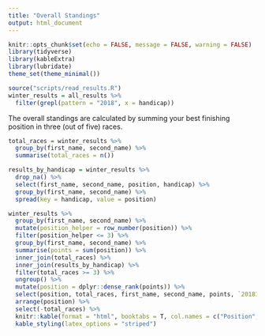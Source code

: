 ```yaml
---
title: "Overall Standings"
output: html_document
---
```


```r
knitr::opts_chunk$set(echo = FALSE, message = FALSE, warning = FALSE)
library(tidyverse)
library(kableExtra)
library(lubridate)
theme_set(theme_minimal())
```

```r
source("scripts/read_results.R")
winter_results = all_results %>% 
  filter(grepl(pattern = "2018", x = handicap))
```

The overall standings are calculated by summing your best finishing position in three (out of five) races.

```r
total_races = winter_results %>%
  group_by(first_name, second_name) %>%
  summarise(total_races = n())

results_by_handicap = winter_results %>%
  drop_na() %>%
  select(first_name, second_name, position, handicap) %>%
  group_by(first_name, second_name) %>% 
  spread(key = handicap, value = position)

winter_results %>%
  group_by(first_name, second_name) %>%
  mutate(position_helper = row_number(position)) %>% 
  filter(position_helper <= 3) %>% 
  group_by(first_name, second_name) %>%
  summarise(points = sum(position)) %>%
  inner_join(total_races) %>%
  inner_join(results_by_handicap) %>%
  filter(total_races >= 3) %>%
  ungroup() %>%
  mutate(position = dplyr::dense_rank(points)) %>%
  select(position, total_races, first_name, second_name, points, `20181`, `20182`, `20183`, `20184`, `20185`, `20186`) %>%
  arrange(position) %>%
  select(-total_races) %>%
  knitr::kable(format = "html", booktabs = T, col.names = c("Position", "First", "Second", "Points", "Handicap 1", "Handicap 2", "Handicap 3", "Handicap 4", "Handicap 5", "Handicap 6")) %>% 
  kable_styling(latex_options = "striped")
```